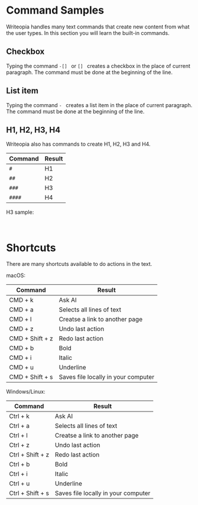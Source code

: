 
# Command Samples
Writeopia handles many text commands that create new content from what the user types. In this section you will learn the built-in commands.

## Checkbox
Typing the command  `-[] ` or `[] ` creates a checkbox in the place of current paragraph. The command must be done at the beginning of the line.

<ReactPlayer playing={false} controls url={checkbox_video} width="100%"/>

## List item
Typing the command  `- ` creates a list item in the place of current paragraph. The command must be done at the beginning of the line.

<ReactPlayer playing={false} controls url={list_item_video} width="100%"/>

## H1, H2, H3, H4
Writeopia also has commands to create H1, H2, H3 and H4.

| Command | Result  |
| ------- | ------- |
| `#`     | H1      |
| `##`    | H2      |
| `###`   | H3      |
| `####`  | H4      |

H3 sample:

<ReactPlayer playing={false} controls url={h3_sample} width="100%" />

<br/>

# Shortcuts

There are many shortcuts available to do actions in the text.

macOS:

| Command | Result  |
| ------- | ------- |
| CMD + k     | Ask AI      |
| CMD + a    | Selects all lines of text     |
| CMD + l   | Creatse a link to another page      |
| CMD + z  | Undo last action      |
| CMD + Shift + z  | Redo last action      |
| CMD + b  | Bold      |
| CMD + i  | Italic      |
| CMD + u  | Underline      |
| CMD + Shift + s | Saves file locally in your computer      |

Windows/Linux:

| Command | Result  |
| ------- | ------- |
| Ctrl + k     | Ask AI      |
| Ctrl + a    | Selects all lines of text     |
| Ctrl + l   | Creatse a link to another page      |
| Ctrl + z  | Undo last action      |
| Ctrl + Shift + z  | Redo last action      |
| Ctrl + b  | Bold      |
| Ctrl + i  | Italic      |
| Ctrl + u  | Underline      |
| Ctrl + Shift + s | Saves file locally in your computer      |
